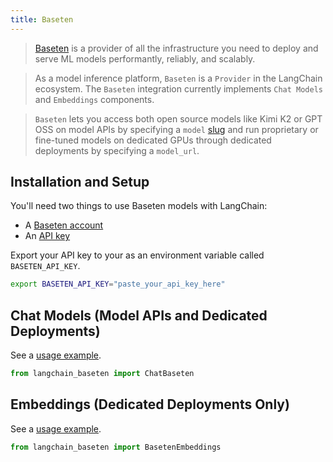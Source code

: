 ```yaml
---
title: Baseten
---
```


>[Baseten](https://baseten.co) is a provider of all the infrastructure you need to deploy and serve
> ML models performantly, reliably, and scalably.

>As a model inference platform, `Baseten` is a `Provider` in the LangChain ecosystem.
The `Baseten` integration currently implements `Chat Models` and `Embeddings` components.

>`Baseten` lets you access both open source models like Kimi K2 or GPT OSS on model APIs by specifying a `model` [slug](https://docs.baseten.co/development/model-apis/overview#supported-models) and run proprietary or
fine-tuned models on dedicated GPUs through dedicated deployments by specifying a `model_url`.

## Installation and Setup

You'll need two things to use Baseten models with LangChain:

* A [Baseten account](https://baseten.co)
* An [API key](https://docs.baseten.co/observability/api-keys)

Export your API key to your as an environment variable called `BASETEN_API_KEY`.

```sh
export BASETEN_API_KEY="paste_your_api_key_here"
```

## Chat Models (Model APIs and Dedicated Deployments)

See a [usage example](/oss/integrations/chat/baseten).

```python
from langchain_baseten import ChatBaseten
```

## Embeddings (Dedicated Deployments Only)

See a [usage example](/oss/integrations/text_embedding/baseten).

```python
from langchain_baseten import BasetenEmbeddings
```

